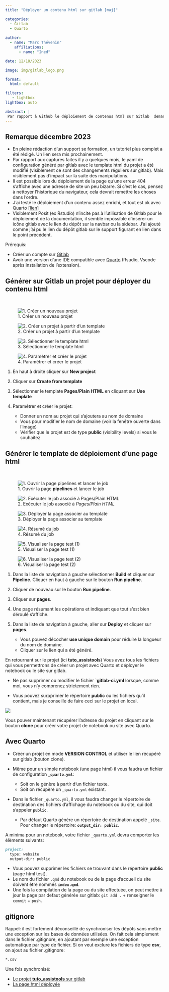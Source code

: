 ```yaml
---
title: "Déployer un contenu html sur gitlab [maj]"

categories:
  - Gitlab
  - Quarto
  
author: 
  - name: "Marc Thévenin"
    affiliations:
      - name: "Ined"

date: 12/18/2023

image: img/gitlab_logo.png

format: 
  html: default

filters:
   - lightbox
lightbox: auto

abstract: | 
 Par rapport à Github le déploiement de contenus html sur Gitlab  demande quelques manipulations supplémentaires. Les éléments qui suivent donnent la marche à suivre, sous forme de pas à pas. Ces opérations se font sans aucune ligne de codes.
---
```




::: callout-note

## Remarque décembre 2023


* En pleine rédaction d'un support se formation, un tutoriel plus complet a été rédigé. Un lien sera mis prochainement.
* Par rapport aux captures faites il y a quelques mois, le yaml de configuration généré par gitlab avec le template html du projet a été modifié  (visiblement ce sont des changements réguliers sur gitlab). Mais visiblement pas d'impact sur la suite des manipulations.
* Il est possible lors du déploiement de la page qu'une erreur 404 s'affiche avec une adresse de site un peu bizarre. Si c'est le cas, pensez à nettoyer l'historique du navigateur, cela devrait remettre les choses dans l'ordre.
* J'ai testé le déploiement d'un contenu assez enrichi, et tout est ok avec Quarto [[lien]](https://mthevenin.gitlab.io/analyse_duree/)
* Visiblement Posit (ex Rstudio) n'incite pas à l'utilisation de Gitlab pour le déploiement de la documentation, il semble impossible d'insérer un icône gitlab avec le lien du dépôt sur la navbar ou la sidebar. J'ai ajouté comme j'ai pu le lien du dépôt gitlab sur le support figurant en lien dans le point précédent.
:::


Prérequis: 

- Créer un compte sur [Gitlab](https://gitlab.com/) 
- Avoir une version d'une IDE compatible avec [Quarto](https://quarto.org/docs/get-started/) (Rsudio, Vscode après installation de l'extension). 


## Générer sur Gitlab un projet pour déployer du contenu html

<br>

::: {layout-ncol=3}

![1. Créer un nouveau projet](img/img1.png)

![2. Créer un projet à partir d'un template](img/img2.png)

![3. Sélectionner le template html](img/img2b.png)

![4. Paramétrer et créer le projet](img/img3.png)

:::


1. En haut à droite cliquer sur **New project** 

2. Cliquer sur **Create from template**

3. Sélectionner le template **Pages/Plain HTML** en cliquant sur **Use template**

4. Paramétrer et créer le projet:
   * Donner un nom au projet qui s'ajoutera au nom de domaine 
   * Vous pour modifier le nom de domaine (voir la fenêtre ouverte dans l'image)
   * Vérifier que le projet est de type **public** (visibility levels) si vous le souhaitez


## Générer le template de déploiement d'une page html

<br>

::: {layout-ncol=3}

![1. Ouvrir la page **pipelines** et lancer le job](img/img4.png) 

![2. Exécuter le job associé à *Pages/Plain HTML* ](img/img5.png) 

![3. Déployer la page associer au template ](img/img6.png) 

![4. Résumé du job](img/img7.png)

![5. Visualiser la page test (1)](img/img8.png)

![6. Visualiser la page test (2)](img/img9.png)

:::

1. Dans la liste de navigation à gauche sélectionner **Build** et cliquer sur **Pipeline**. Cliquer en haut à gauche sur le bouton **Run pipeline**.

2. Cliquer de nouveau sur le bouton **Run pipeline**. 

3. Cliquer sur **pages**.

4. Une page résumant les opérations et indiquant que tout s'est bien déroulé s'affiche.

5. Dans la liste de navigation à gauche, aller sur **Deploy** et cliquer sur **pages**.
   * Vous pouvez décocher **use unique domain** pour réduire la longueur du nom de domaine.
   * Cliquer sur le lien qui a été généré.


En retournant sur le projet (ici **tuto_assistools**) Vous avez tous les fichiers qui vous permettrons de créer un projet avec Quarto et déployer le notebook ou le site sur gitlab.  


::: callout-important

* Ne pas supprimer ou modifier le fichier **`gitlab-ci.yml** lorsque, comme moi, vous n'y comprenez strictement rien.

* Vous pouvez surpprimer le répertoire **public** ou les fichiers qu'il contient, mais je conseille de faire ceci sur le projet en local.

:::

![](img/img10.png)


Vous pouver maintenant récupérer l'adresse du projet en cliquant sur le bouton **clone** pour créer votre projet de notebook ou site avec Quarto.


## Avec Quarto 

* Créer un projet en mode **VERSION CONTROL** et utiliser le lien récupéré sur gitlab (bouton clone). 

* Même pour un simple notebook (une page html) il vous faudra un fichier de configuration  **`_quarto.yml`**:
  - Soit on le génère à partir d'un fichier texte.
  - Soit on  récupère un `_quarto.yml` existant.
* Dans le fichier `_quarto.yml`, il vous faudra changer le répertoire de destination des fichiers d'affichage du notebook ou du site, qui doit s'appeler **`public`**.  
  * Par défaut Quarto génère un répertoire de destination appelé `_site`.
    Pour changer le répertoire: **`output_dir: public`**.  
    
A minima pour un notebook, votre fichier `_quarto.yml` devra comporter les élèments suivants: 

```md
project:
  type: website
  output-dir: public
```

* Vous pouvez supprimer les fichiers se trouvant dans le répertoire **public** (page html test).
* Le nom du fichier `.qmd` du notebook ou de la page d'accueil du site doivent être nommés **`index.qmd`**.
* Une fois la compilation de la page ou du site effectuée, on peut mettre à jour la page par defaut générée sur gitlab: `git add .` + renseigner le `commit` + `push`. 

::: callout-warning

## gitignore

Rappel: il est fortement déconseillé de synchroniser les dépôts sans mettre une exception sur les bases de données utilisées. 
On fait cela simplement dans le fichier .gitignore, en ajoutant par exemple une exception automatique par type de fichier. Si on veut exclure les fichiers de type **csv**, on ajout au fichier .gitignore: 

```md
*.csv
```

:::


Une fois synchronisé: 

- [Le projet **tuto_assistools** sur gitlab](https://gitlab.com/marc6945542/tuto_assistools)
- [La page html déployée](https://marc6945542.gitlab.io/tuto_assistools/index.html)


  






